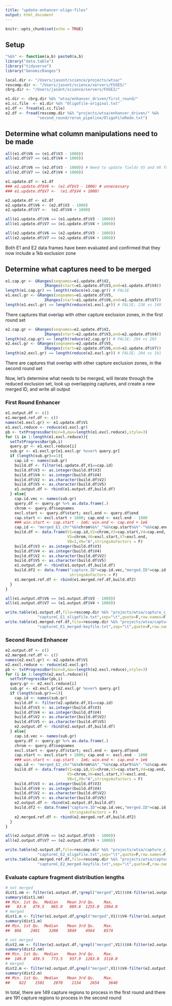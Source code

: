 ```yaml
---
title: "update-enhancer-oligo-files"
output: html_document
---
```


```r
knitr::opts_chunk$set(echo = TRUE)
```

## Setup 

```r
"%&%" <- function(a,b) paste0(a,b)
library("data.table")
library("tidyverse")
library("GenomicRanges")

local.dir <- "/Users/jasont/science/projects/wtsa/"
rescomp.dir <- "/Users/jasont/science/servers/FUSE5/"
cbrg.dir <- "/Users/jasont/science/servers/FUSE2/"


```


```r
e1.dir <- cbrg.dir %&% "wtsa/enhancer_driven/first_round/"
e1.cc.file  <- e1.dir %&% "Oligofile-original.txt"
e1.df <- fread(e1.cc.file) 
e2.df <- fread(rescomp.dir %&% "projects/wtsa/enhancer_driven/" %&%
              "second_round/rerun_pipeline/OligoFileRedo.txt")
```


## Determine what column manipulations need to be made 

```r

all(e1.df$V6 == (e1.df$V3 - 1000))  
all(e1.df$V7 == (e1.df$V4 + 1000))

all(e2.df$V6 == (e2.df$V3 - 1000)) # Need to update fields V5 and V6 for enhancer capture second round
all(e2.df$V7 == (e2.df$V4 + 1000))

```

```r
e1.update.df <- e1.df
### e1.update.df$V6 <- (e1.df$V3 - 1000) # unnecessary 
### e1.update.df$V7 <-  (e1.df$V4 + 1000)

e2.update.df <- e2.df
e2.update.df$V6 <- (e2.df$V3 - 1000)
e2.update.df$V7 <-  (e2.df$V4 + 1000)

all(e1.update.df$V6 == (e1.update.df$V3 - 1000)) 
all(e1.update.df$V7 == (e1.update.df$V4 + 1000))

all(e2.update.df$V6 == (e2.update.df$V3 - 1000)) 
all(e2.update.df$V7 == (e2.update.df$V4 + 1000))
```

Both E1 and E2 data frames have been evaluated and confirmed that they 
now include a 1kb exclusion zone

## Determine what captures need to be merged 

```r
e1.cap.gr <- GRanges(seqnames=e1.update.df$V2,
                 IRanges(start=e1.update.df$V3,end=e1.update.df$V4))
length(e1.cap.gr) == length(reduce(e1.cap.gr)) # FALSE 
e1.excl.gr <- GRanges(seqnames=e1.update.df$V5,
                 IRanges(start=e1.update.df$V6,end=e1.update.df$V7))
length(e1.excl.gr) == length(reduce(e1.excl.gr)) # FALSE; 238 vs 149
```

There captures that overlap with other capture exclusion zones, in the first round set 

```r
e2.cap.gr <- GRanges(seqnames=e2.update.df$V2,
                 IRanges(start=e2.update.df$V3,end=e2.update.df$V4))
length(e2.cap.gr) == length(reduce(e2.cap.gr)) # FALSE; 204 vs 203 
e2.excl.gr <- GRanges(seqnames=e2.update.df$V5,
                 IRanges(start=e2.update.df$V6,end=e2.update.df$V7))
length(e2.excl.gr) == length(reduce(e2.excl.gr)) # FALSE; 204 vs 191 
```

There are captures that overlap with other capture exclusion zones, in the second round set 

Now, let's determine what needs to be merged, will iterate through the reduced 
exclusion set, look up overlapping captures, and create a new merged ID, and write all output 

### First Round Enhancer 

```r
e1.output.df <- c()
e1.merged.ref.df <- c()
names(e1.excl.gr) <- e1.update.df$V1
e1.excl.reduce <- reduce(e1.excl.gr)
pb <- txtProgressBar(min=0,max=length(e1.excl.reduce),style=3)
for (i in 1:length(e1.excl.reduce)){
  setTxtProgressBar(pb,i)
  query.gr <- e1.excl.reduce[i]
  sub.gr <- e1.excl.gr[e1.excl.gr %over% query.gr]
  if (length(sub.gr)==1){
    cap.id <- names(sub.gr)
    build.df <- filter(e1.update.df,V1==cap.id)
    build.df$V3 <- as.integer(build.df$V3)
    build.df$V4 <- as.integer(build.df$V4)
    build.df$V2 <- as.character(build.df$V2)
    build.df$V5 <- as.character(build.df$V5)
    e1.output.df <- rbind(e1.output.df,build.df)
  } else{
    cap.id.vec <- names(sub.gr)
    query.df <- query.gr %>% as.data.frame(.)
    chrom <- query.df$seqnames
    excl.start <- query.df$start; excl.end <- query.df$end
    cap.start <- excl.start + 1000; cap.end <- excl.end - 1000
    ### win.start <- cap.start - 1e6; win.end <- cap.end + 1e6 
    cap.id <- "merged_E1_chr"%&%chrom%&%"_"%&%cap.start%&%"-"%&%cap.end
    build.df <- data.frame(V1=cap.id,V2=chrom,V3=cap.start,V4=cap.end,
                           V5=chrom,V6=excl.start,V7=excl.end,
                           V8=1,V9="A",stringsAsFactors = F)
    build.df$V3 <- as.integer(build.df$V3)
    build.df$V4 <- as.integer(build.df$V4)
    build.df$V2 <- as.character(build.df$V2)
    build.df$V5 <- as.character(build.df$V5)
    e1.output.df <- rbind(e1.output.df,build.df)
    build.df2 <- data.frame("capture.ID"=cap.id.vec,"merged.ID"=cap.id,
                            stringsAsFactors = F)
    e1.merged.ref.df <- rbind(e1.merged.ref.df,build.df2)
  }
}
```


```r
all(e1.output.df$V6 == (e1.output.df$V3 - 1000)) 
all(e1.output.df$V7 == (e1.output.df$V4 + 1000))
```


```r
write.table(e1.output.df,file=rescomp.dir %&% "projects/wtsa/capture_c_rerun/input_files/" %&%
              "captureC_E1_oligofile.txt",sep="\t",quote=F,row.names=F,col.names=F)
write.table(e1.merged.ref.df,file=rescomp.dir %&% "projects/wtsa/capture_c_rerun/input_files/" %&%
              "captureC_E1_merged-keyfile.txt",sep="\t",quote=F,row.names=F,col.names=F)
```

### Second Round Enhancer 

```r
e2.output.df <- c()
e2.merged.ref.df <- c()
names(e2.excl.gr) <- e2.update.df$V1
e2.excl.reduce <- reduce(e2.excl.gr)
pb <- txtProgressBar(min=0,max=length(e2.excl.reduce),style=3)
for (i in 1:length(e2.excl.reduce)){
  setTxtProgressBar(pb,i)
  query.gr <- e2.excl.reduce[i]
  sub.gr <- e2.excl.gr[e2.excl.gr %over% query.gr]
  if (length(sub.gr)==1){
    cap.id <- names(sub.gr)
    build.df <- filter(e2.update.df,V1==cap.id)
    build.df$V3 <- as.integer(build.df$V3)
    build.df$V4 <- as.integer(build.df$V4)
    build.df$V2 <- as.character(build.df$V2)
    build.df$V5 <- as.character(build.df$V5)
    e2.output.df <- rbind(e2.output.df,build.df)
  } else{
    cap.id.vec <- names(sub.gr)
    query.df <- query.gr %>% as.data.frame(.)
    chrom <- query.df$seqnames
    excl.start <- query.df$start; excl.end <- query.df$end
    cap.start <- excl.start + 1000; cap.end <- excl.end - 1000
    ### win.start <- cap.start - 1e6; win.end <- cap.end + 1e6 
    cap.id <- "merged_E2_chr"%&%chrom%&%"_"%&%cap.start%&%"-"%&%cap.end
    build.df <- data.frame(V1=cap.id,V2=chrom,V3=cap.start,V4=cap.end,
                           V5=chrom,V6=excl.start,V7=excl.end,
                           V8=1,V9="A",stringsAsFactors = F)
    build.df$V3 <- as.integer(build.df$V3)
    build.df$V4 <- as.integer(build.df$V4)
    build.df$V2 <- as.character(build.df$V2)
    build.df$V5 <- as.character(build.df$V5)
    e2.output.df <- rbind(e2.output.df,build.df)
    build.df2 <- data.frame("capture.ID"=cap.id.vec,"merged.ID"=cap.id,
                            stringsAsFactors = F)
    e2.merged.ref.df <- rbind(e2.merged.ref.df,build.df2)
  }
}
```


```r
all(e2.output.df$V6 == (e2.output.df$V3 - 1000)) 
all(e2.output.df$V7 == (e2.output.df$V4 + 1000))
```


```r
write.table(e2.output.df,file=rescomp.dir %&% "projects/wtsa/capture_c_rerun/input_files/" %&%
              "captureC_E2_oligofile.txt",sep="\t",quote=F,row.names=F,col.names=F)
write.table(e2.merged.ref.df,file=rescomp.dir %&% "projects/wtsa/capture_c_rerun/input_files/" %&%
              "captureC_E2_merged-keyfile.txt",sep="\t",quote=F,row.names=F,col.names=F)
```


### Evaluate capture fragment distribution lengths

```r
# not merged 
dist1.nm <- filter(e1.output.df,!grepl("merged",V1))$V4-filter(e1.output.df,!grepl("merged",V1))$V3
summary(dist1.nm)
## Min. 1st Qu.  Median    Mean 3rd Qu.    Max. 
##   83.0   479.5   865.0   889.6  1255.0  1964.0 
# merged 
dist1.m <- filter(e1.output.df,grepl("merged",V1))$V4-filter(e1.output.df,grepl("merged",V1))$V3
summary(dist1.m)
## Min. 1st Qu.  Median    Mean 3rd Qu.    Max. 
##  866    2401    3200    3849    4564    8574 

```

```r
# not merged 
dist2.nm <- filter(e2.output.df,!grepl("merged",V1))$V4-filter(e2.output.df,!grepl("merged",V1))$V3
summary(dist2.nm)
## Min. 1st Qu.  Median    Mean 3rd Qu.    Max. 
##  149.0   459.5   773.5   937.9  1283.0  3110.0 
# merged 
dist2.m <- filter(e2.output.df,grepl("merged",V1))$V4-filter(e2.output.df,grepl("merged",V1))$V3
summary(dist2.m)
## Min. 1st Qu.  Median    Mean 3rd Qu.    Max. 
##    822    1501    2070    2154    2654    3640 

```

In total, there are 149 capture regions to process in the first round and 
there are 191 capture regions to process in the second round

